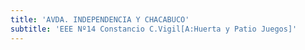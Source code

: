 ```yaml
---
title: 'AVDA. INDEPENDENCIA Y CHACABUCO'
subtitle: 'EEE Nº14 Constancio C.Vigil[A:Huerta y Patio Juegos]'
---
```


#
